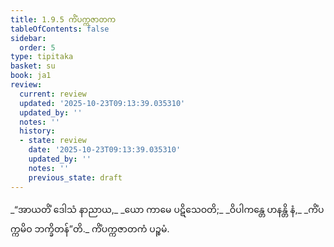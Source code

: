```yaml
---
title: 1.9.5 ကိံပက္ကဇာတက
tableOfContents: false
sidebar:
  order: 5
type: tipitaka
basket: su
book: ja1
review:
  current: review
  updated: '2025-10-23T09:13:39.035310'
  updated_by: ''
  notes: ''
  history:
  - state: review
    date: '2025-10-23T09:13:39.035310'
    updated_by: ''
    notes: ''
    previous_state: draft
---
```



<ReviewStatus review={frontmatter.review} showDetails={true} />

<HypothesisAnnotation frontmatter={frontmatter} />

<DynamicBreadcrumb />

<Division number="85" book="ja1" e="ch" v="22" p="20">

<Paragraph number="188" type="verses" book="ja1">
_“အာယတိံ ဒေါသံ နာညာယ,_  
_ယော ကာမေ ပဋိသေဝတိ;_  
_ဝိပါကန္တေ ဟနန္တိ နံ,_  
_ကိံပက္ကမိဝ ဘက္ခိတန်”တိ._  


</Paragraph>
</Division>

<Paragraph number="189" type="center" book="ja1">
ကိံပက္ကဇာတကံ ပဉ္စမံ.
</Paragraph>